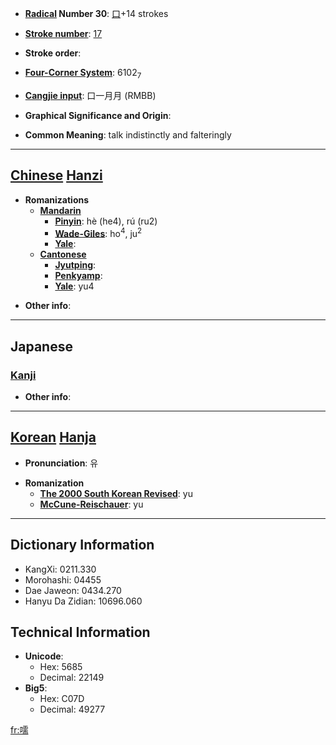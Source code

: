 * '''[[Wiktionary:Chinese radical index| Radical]] Number 30''': [[Wiktionary:Chinese radical index 口|口]]+14 strokes

* '''[[Wiktionary:Chinese total strokes index|Stroke number]]''': [[Wiktionary:Chinese total strokes index 17|17]]

* '''Stroke order''': 

* '''[[Wiktionary:Chinese four corner index|Four-Corner System]]''': 6102<sub>7</sub>

* '''[[Wiktionary:Chinese Cangjie index|Cangjie input]]''': 口一月月 (RMBB)

* '''Graphical Significance and Origin''': 

* '''Common Meaning''': talk indistinctly and falteringly

----

== [[Chinese]] [[Hanzi]] ==

* '''Romanizations'''
** '''[[Mandarin]]'''
*** '''[[Pinyin]]''': hè (he4), rú (ru2)
*** '''[[Wade-Giles]]''': ho<sup>4</sup>, ju<sup>2</sup>
*** '''[[Yale]]''': 
** '''[[Cantonese]]'''
*** '''[[Jyutping]]''':
*** '''[[Penkyamp]]''': 
*** '''[[Yale]]''': yu4

* '''Other info''': 

----

==Japanese==
===[[Kanji]]===
{{kanji|on readings=[[じゅ]] (ju), [[にゅ]] (nyu)
|kun readings=[[やかましい]] (yakamashii)
}}

* '''Other info''':  

----

== [[Korean]] [[Hanja]] ==

* '''Pronunciation''': 유

* '''Romanization'''
** '''[[The 2000 South Korean Revised Romanization|The 2000 South Korean Revised]]''': yu
** '''[[McCune-Reischauer]]''': yu

----

== Dictionary Information ==

* KangXi: 0211.330
* Morohashi: 04455
* Dae Jaweon: 0434.270
* Hanyu Da Zidian: 10696.060

== Technical Information ==

* '''Unicode''':
** Hex: 5685
** Decimal: 22149
* '''Big5''':
** Hex: C07D
** Decimal: 49277

[[fr:嚅]]